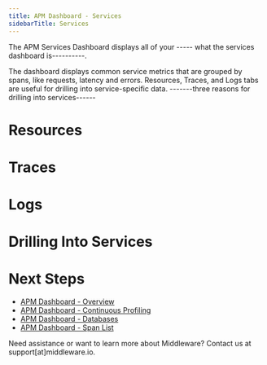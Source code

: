 ```yaml
---
title: APM Dashboard - Services
sidebarTitle: Services
---
```


The APM Services Dashboard displays all of your ----- what the services dashboard is----------.

The dashboard displays common service metrics that are grouped by spans, like requests, latency and errors. Resources, Traces, and Logs tabs are useful for drilling into service-specific data. -------three reasons for drilling into services------

# Resources

# Traces

# Logs

# Drilling Into Services



# Next Steps

- [APM Dashboard - Overview]()
- [APM Dashboard - Continuous Profiling]()
- [APM Dashboard - Databases]()
- [APM Dashboard - Span List]()

<Note> Need assistance or want to learn more about Middleware? Contact us at support[at]middleware.io. </Note>